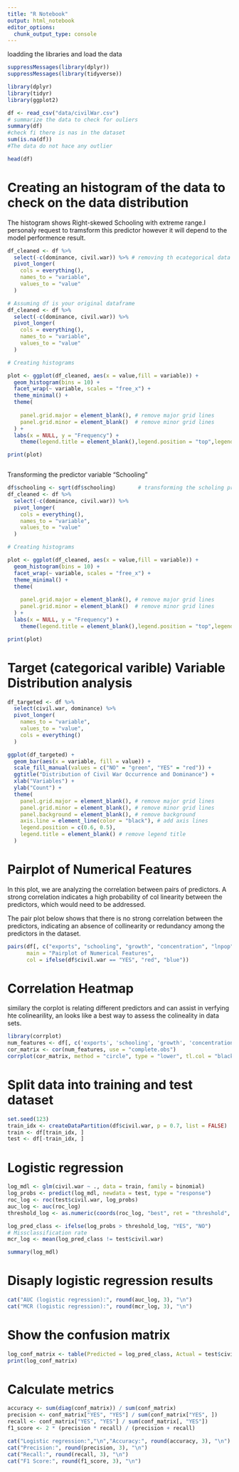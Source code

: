 ---
title: "R Notebook"
output: html_notebook
editor_options: 
  chunk_output_type: console
---
loadding the libraries and load the data 

```{r reading_data}
suppressMessages(library(dplyr))
suppressMessages(library(tidyverse))

library(dplyr)
library(tidyr)
library(ggplot2)

df <- read_csv("data/civilWar.csv")
# summarize the data to check for ouliers 
summary(df)
#check fi there is nas in the dataset
sum(is.na(df))
#The data do not hace any outlier

head(df)
```


# Creating an histogram of the data to check on the data distribution 

 The histogram shows Right-skewed Schooling with extreme range.I personaly request to tramsform this predictor however it will depend to the model performence result.
```{r creating_histogram}
df_cleaned <- df %>%
  select(-c(dominance, civil.war)) %>% # removing th ecategorical data 
  pivot_longer(
    cols = everything(),
    names_to = "variable",
    values_to = "value"
  )

# Assuming df is your original dataframe
df_cleaned <- df %>%
  select(-c(dominance, civil.war)) %>%
  pivot_longer(
    cols = everything(),
    names_to = "variable",
    values_to = "value"
  )

# Creating histograms 

plot <- ggplot(df_cleaned, aes(x = value,fill = variable)) + 
  geom_histogram(bins = 10) + 
  facet_wrap(~ variable, scales = "free_x") +
  theme_minimal() +
  theme(
    
    panel.grid.major = element_blank(), # remove major grid lines
    panel.grid.minor = element_blank()  # remove minor grid lines
  ) +
  labs(x = NULL, y = "Frequency") +
	theme(legend.title = element_blank(),legend.position = "top",legend.direction = "horizontal")

print(plot)



```


Transforming the predictor variable "Schooling "

```{r}
df$schooling <- sqrt(df$schooling)		 # transforming the scholing predictor
df_cleaned <- df %>%
  select(-c(dominance, civil.war)) %>%
  pivot_longer(
    cols = everything(),
    names_to = "variable",
    values_to = "value"
  )

# Creating histograms 

plot <- ggplot(df_cleaned, aes(x = value,fill = variable)) + 
  geom_histogram(bins = 10) + 
  facet_wrap(~ variable, scales = "free_x") +
  theme_minimal() +
  theme(
    
    panel.grid.major = element_blank(), # remove major grid lines
    panel.grid.minor = element_blank()  # remove minor grid lines
  ) +
  labs(x = NULL, y = "Frequency") +
	theme(legend.title = element_blank(),legend.position = "top",legend.direction = "horizontal")

print(plot)

```

# Target (categorical varible) Variable Distribution analysis

```{r target-distribution}
df_targeted <- df %>% 
  select(civil.war, dominance) %>% 
  pivot_longer(
    names_to = "variable", 
    values_to = "value", 
    cols = everything()
  )

ggplot(df_targeted) +
  geom_bar(aes(x = variable, fill = value)) +
  scale_fill_manual(values = c("NO" = "green", "YES" = "red")) +
  ggtitle("Distribution of Civil War Occurrence and Dominance") +
  xlab("Variables") +
  ylab("Count") +
  theme(
    panel.grid.major = element_blank(), # remove major grid lines
    panel.grid.minor = element_blank(), # remove minor grid lines
    panel.background = element_blank(), # remove background
    axis.line = element_line(color = "black"), # add axis lines
    legend.position = c(0.6, 0.5),
    legend.title = element_blank() # remove legend title
  )


```

# Pairplot of Numerical Features
In this plot, we are analyzing the correlation between pairs of predictors. A strong correlation indicates a high probability of col linearity between the predictors, which would need to be addressed.

The pair plot below shows that there is no strong correlation between the predictors, indicating an absence of collinearity or redundancy among the predictors in the dataset.

```{r pairplot}
pairs(df[, c("exports", "schooling", "growth", "concentration", "lnpop", "fractionalization")],
      main = "Pairplot of Numerical Features",
      col = ifelse(df$civil.war == "YES", "red", "blue"))
```

# Correlation Heatmap

similary the corplot is relating different predictors and can assist in verfying hte colinearility, an looks like a best way to assess the colineality in data sets.

```{r correlation-heatmap}
library(corrplot)
num_features <- df[, c('exports', 'schooling', 'growth', 'concentration', 'lnpop', 'fractionalization')]
cor_matrix <- cor(num_features, use = "complete.obs")
corrplot(cor_matrix, method = "circle", type = "lower", tl.col = "black", tl.srt = 45)
```

# Split data into training and test dataset

```{r split-dataset}
set.seed(123)
train_idx <- createDataPartition(df$civil.war, p = 0.7, list = FALSE)
train <- df[train_idx, ]
test <- df[-train_idx, ]
```
# Logistic regression
```{r logistic-regression}
log_mdl <- glm(civil.war ~ ., data = train, family = binomial)
log_probs <- predict(log_mdl, newdata = test, type = "response")
roc_log <- roc(test$civil.war, log_probs)
auc_log <- auc(roc_log)
threshold_log <- as.numeric(coords(roc_log, "best", ret = "threshold", best.method = "youden")[1])

log_pred_class <- ifelse(log_probs > threshold_log, "YES", "NO")
# Missclassification rate
mcr_log <- mean(log_pred_class != test$civil.war)
```
```{r summary logistic regression}
summary(log_mdl)
```
# Disaply logistic regression results
```{r results}
cat("AUC (logistic regression):", round(auc_log, 3), "\n")
cat("MCR (logistic regression):", round(mcr_log, 3), "\n")
```
# Show the confusion matrix
```{r confusion-matrix}
log_conf_matrix <- table(Predicted = log_pred_class, Actual = test$civil.war)
print(log_conf_matrix)
```

# Calculate metrics
```{r metrics}

accuracy <- sum(diag(conf_matrix)) / sum(conf_matrix)
precision <- conf_matrix["YES", "YES"] / sum(conf_matrix["YES", ])
recall <- conf_matrix["YES", "YES"] / sum(conf_matrix[, "YES"])
f1_score <- 2 * (precision * recall) / (precision + recall)

cat("Logistic regression:","\n","Accuracy:", round(accuracy, 3), "\n")
cat("Precision:", round(precision, 3), "\n")
cat("Recall:", round(recall, 3), "\n")
cat("F1 Score:", round(f1_score, 3), "\n")
```
